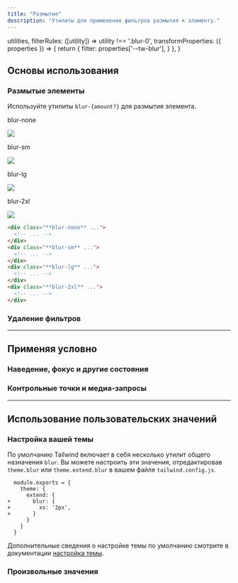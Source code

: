 ```yaml
---
title: "Размытие"
description: "Утилиты для применения фильтров размытия к элементу."
---
```



  utilities,
  filterRules: ([utility]) => utility !== '.blur-0',
  transformProperties: ({ properties }) => {
    return {
      filter: properties['--tw-blur'],
    }
  },
}

## Основы использования

### Размытые элементы

Используйте утилиты `blur-{amount?}` для размытия элемента.

<Example p="none">
  <div class="flex sm:block overflow-scroll sm:overflow-visible scroll-p-8">
    <div class="flex items-center justify-around gap-12 sm:gap-4 font-mono font-bold shrink-0 p-8">
      <div class="flex flex-col items-center shrink-0">
        <p class="font-medium text-sm text-slate-500 font-mono text-center mb-3 dark:text-slate-400">blur-none</p>
        <div class="relative blur-none">
          <img class="w-24 h-24 object-cover rounded-lg shadow-xl" src="https://images.unsplash.com/photo-1554629947-334ff61d85dc?ixid=MnwxMjA3fDB8MHxwaG90by1wYWdlfHx8fGVufDB8fHx8&ixlib=rb-1.2.1&auto=format&fit=crop&w=320&h=320&q=80" />
          <div class="absolute inset-0 ring-1 ring-inset ring-black/10 rounded-lg"></div>
        </div>
      </div>
      <div class="flex flex-col items-center shrink-0">
        <p class="font-medium text-sm text-slate-500 font-mono text-center mb-3 dark:text-slate-400">blur-sm</p>
        <div class="relative blur-sm">
          <img class="w-24 h-24 object-cover rounded-lg shadow-xl" src="https://images.unsplash.com/photo-1554629947-334ff61d85dc?ixid=MnwxMjA3fDB8MHxwaG90by1wYWdlfHx8fGVufDB8fHx8&ixlib=rb-1.2.1&auto=format&fit=crop&w=320&h=320&q=80" />
          <div class="absolute inset-0 ring-1 ring-inset ring-black/10 rounded-lg"></div>
        </div>
      </div>
      <div class="flex flex-col items-center shrink-0">
        <p class="font-medium text-sm text-slate-500 font-mono text-center mb-3 dark:text-slate-400">blur-lg</p>
        <div class="relative blur-lg">
          <img class="w-24 h-24 object-cover rounded-lg shadow-xl" src="https://images.unsplash.com/photo-1554629947-334ff61d85dc?ixid=MnwxMjA3fDB8MHxwaG90by1wYWdlfHx8fGVufDB8fHx8&ixlib=rb-1.2.1&auto=format&fit=crop&w=320&h=320&q=80" />
          <div class="absolute inset-0 ring-1 ring-inset ring-black/10 rounded-lg"></div>
        </div>
      </div>
      <div class="flex flex-col items-center shrink-0">
        <p class="font-medium text-sm text-slate-500 font-mono text-center mb-3 dark:text-slate-400">blur-2xl</p>
        <div class="relative blur-2xl">
          <img class="w-24 h-24 object-cover rounded-lg shadow-xl" src="https://images.unsplash.com/photo-1554629947-334ff61d85dc?ixid=MnwxMjA3fDB8MHxwaG90by1wYWdlfHx8fGVufDB8fHx8&ixlib=rb-1.2.1&auto=format&fit=crop&w=320&h=320&q=80" />
          <div class="absolute inset-0 ring-1 ring-inset ring-black/10 rounded-lg"></div>
        </div>
      </div>
    </div>
  </div>
</Example>

```html
<div class="**blur-none** ...">
  <!-- ... -->
</div>
<div class="**blur-sm** ...">
  <!-- ... -->
</div>
<div class="**blur-lg** ...">
  <!-- ... -->
</div>
<div class="**blur-2xl** ...">
  <!-- ... -->
</div>
```

### Удаление фильтров

<RemovingFilters defaultClass="blur-md invert brightness-150" />

---

## <Heading ignore>Применяя условно</Heading>

### <Heading ignore>Наведение, фокус и другие состояния</Heading>

<HoverFocusAndOtherStates defaultClass="blur" featuredClass="blur-lg" />

### <Heading ignore>Контрольные точки и медиа-запросы</Heading>

<BreakpointsAndMediaQueries defaultClass="blur" featuredClass="blur-lg" />

---

## Использование пользовательских значений

### Настройка вашей темы

По умолчанию Tailwind включает в себя несколько утилит общего назначения `blur`. Вы можете настроить эти значения, отредактировав `theme.blur` или `theme.extend.blur` в вашем файле `tailwind.config.js`.

```diff-js tailwind.config.js
  module.exports = {
    theme: {
      extend: {
+       blur: {
+         xs: '2px',
+       }
      }
    }
  }
```

Дополнительные сведения о настройке темы по умолчанию смотрите в документации [настройка темы](/docs/theme#customizing-the-default-theme).

### Произвольные значения

<ArbitraryValues property="blur" featuredClass="blur-[2px]" />
